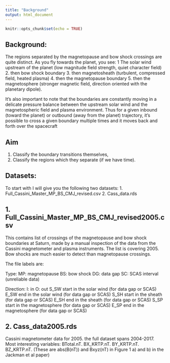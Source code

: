 ```yaml
---
title: "Background"
output: html_document
---
```


```r
knitr::opts_chunk$set(echo = TRUE)
```
## Background:

The regions separated by the magnetopause and bow shock crossings are
quite distinct. As you fly towards the planet, you see:
1 The solar wind upstream of the planet (low magnitude field strength,
quiet character field) 
2. then bow shock boundary 
3. then magnetosheath
(turbulent, compressed field, heated plasma)
4. then the magnetopause boundary 
5. then the magnetosphere (stronger magnetic field, direction
oriented with the planetary dipole). 

It's also important to note that
the boundaries are constantly moving in a delicate pressure balance
between the upstream solar wind and the magnetospheric field and plasma
environment. Thus for a given inbound (toward the planet) or outbound
(away from the planet) trajectory, it's possible to cross a given
boundary multiple times and it moves back and forth over the spacecraft

## Aim
1. Classify the boundary transitions themselves, 
2. Classify the regions which they separate (if we have time).


## Datasets:


To start with I will give you the following two datasets: 
1. Full_Cassini_Master_MP_BS_CMJ_revised.csv
2. Cass_data.rds


## 1. Full_Cassini_Master_MP_BS_CMJ_revised2005.csv 

This contains list of crossings of the magnetopause and bow shock
boundaries at Saturn, made by a manual inspection of the data from the
Cassini magnetometer and plasma instruments.
The list is covering 2005. 
Bow shocks are much easier to detect than magnetopause crossings. 

The file labels are:

Type:
MP: magnetopause
BS: bow shock
DG: data gap
SC: SCAS interval (unreliable data)

Direction:
I: in
O: out
S_SW start in the solar wind (for data gap or SCAS)
E_SW end in the solar wind (for data gap or SCAS)
S_SH start in the sheath (for data gap or SCAS)
E_SH end in the sheath (for data gap or SCAS)
S_SP start in the magnetosphere (for data gap or SCAS)
E_SP end in the magnetosphere (for data gap or SCAS)


## 2. Cass_data2005.rds

Cassini magnetometer data for 2005. the full dataset spans 2004-2017.
Most interesting variables:  BTotal.nT. BX_KRTP.nT. BY_KRTP.nT. BZ_KRTP.nT.
(These are abs(B(nT)) and Bxyz(nT) in Figure 1 a) and b) in the Jackman et al paper)